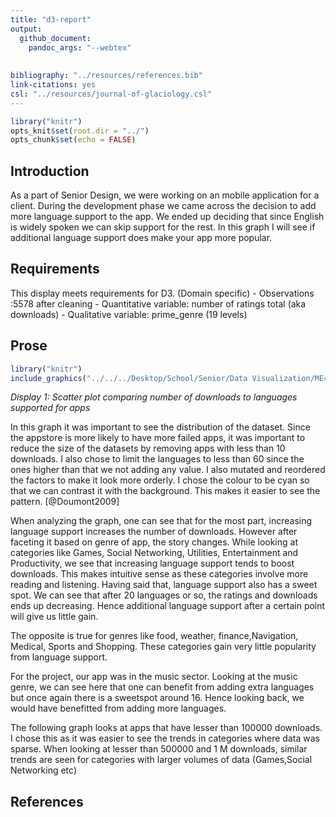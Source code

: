 ```yaml
---
title: "d3-report"
output: 
  github_document: 
    pandoc_args: "--webtex"
 
    
bibliography: "../resources/references.bib"
link-citations: yes
csl: "../resources/journal-of-glaciology.csl"
---
```




```r
library("knitr")  
opts_knit$set(root.dir = "../")  
opts_chunk$set(echo = FALSE)  
```


## Introduction
As a part of Senior Design, we were working on an mobile application for a client. During the development phase we came across the decision to add more language support to the app. We ended up deciding that since English is widely spoken we can skip support for the rest. In this graph I will see if additional language support does make your app more popular.

## Requirements
This display meets requirements for D3.
(Domain specific)
- Observations :5578 after cleaning
- Quantitative variable: number of ratings total (aka downloads)
- Qualitative variable: prime_genre (19 levels)

## Prose

```r
library("knitr")
include_graphics("../../../Desktop/School/Senior/Data Visualization/ME447-singhab/figures/d3-scatter-alt-100.png")
```
*Display 1: Scatter plot comparing number of downloads to languages supported for apps*


In this graph it was important to see the distribution of the dataset. Since the appstore is more likely to have more failed apps, it was important to reduce the size of the datasets by removing apps with less than 10 downloads. I also chose to limit the languages to less than 60 since the ones higher than that we not adding any value. I also mutated and reordered the factors to make it look more orderly. I chose the colour to be cyan so that we can contrast it with the background. This makes it easier to see the pattern. [@Doumont2009]

When analyzing the graph, one can see that for the most part, increasing language support increases the number of downloads. However after faceting it based on genre of app, the story changes. While looking at categories like Games, Social Networking, Utilities, Entertainment and Productivity, we see that increasing language support tends to boost downloads. This makes intuitive sense as these categories involve more reading and listening. Having said that, language support also has a sweet spot. We can see that after 20 languages or so, the ratings and downloads ends up decreasing. Hence additional language support after a certain point will give us little gain. 

The opposite is true for genres like food, weather, finance,Navigation, Medical, Sports and Shopping. These categories gain very little popularity from language support. 

For the project, our app was in the music sector. Looking at the music genre, we can see here that one can benefit from adding extra languages but once again there is a sweetspot around 16. Hence looking back, we would have benefitted from adding more languages.

The following graph looks at apps that have lesser than 100000 downloads. I chose this as it was easier to see the trends in categories where data was sparse. When looking at lesser than 500000 and 1 M downloads, similar trends are seen for categories with larger volumes of data (Games,Social Networking etc)



## References


